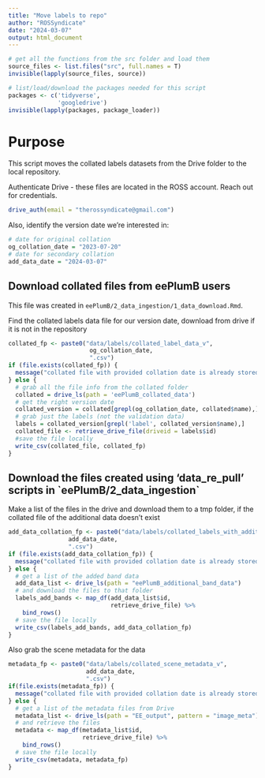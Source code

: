 ```yaml
---
title: "Move labels to repo"
author: "ROSSyndicate"
date: "2024-03-07"
output: html_document
---
```


```r
# get all the functions from the src folder and load them
source_files <- list.files("src", full.names = T)
invisible(lapply(source_files, source))

# list/load/download the packages needed for this script
packages <- c('tidyverse',
              'googledrive')
invisible(lapply(packages, package_loader))
```

# Purpose

This script moves the collated labels datasets from the Drive folder to the local repository.

Authenticate Drive - these files are located in the ROSS account. Reach out for credentials.

```r
drive_auth(email = "therossyndicate@gmail.com")
```

Also, identify the version date we're interested in:

```r
# date for original collation
og_collation_date = "2023-07-20"
# date for secondary collation
add_data_date = "2024-03-07"
```

## Download collated files from eePlumB users

This file was created in `eePlumB/2_data_ingestion/1_data_download.Rmd`.

Find the collated labels data file for our version date, download from drive if
it is not in the repository

```r
collated_fp <- paste0("data/labels/collated_label_data_v",
                       og_collation_date,
                       ".csv")
if (file.exists(collated_fp)) {
  message("collated file with provided collation date is already stored locally")
} else {
  # grab all the file info from the collated folder
  collated = drive_ls(path = 'eePlumB_collated_data')
  # get the right version date
  collated_version = collated[grepl(og_collation_date, collated$name),]
  # grab just the labels (not the validation data)
  labels = collated_version[grepl('label', collated_version$name),]
  collated_file <- retrieve_drive_file(driveid = labels$id)
  #save the file locally
  write_csv(collated_file, collated_fp)
}
```

## Download the files created using 'data_re_pull' scripts in \`eePlumB/2_data_ingestion\`

Make a list of the files in the drive and download them to a tmp folder, if the collated
file of the additional data doesn't exist

```r
add_data_collation_fp <- paste0("data/labels/collated_labels_with_additional_data_v",
                 add_data_date,
                 ".csv")
if (file.exists(add_data_collation_fp)) {
  message("collated file with provided collation date is already stored locally")
} else {
  # get a list of the added band data
  add_data_list <- drive_ls(path = "eePlumB_additional_band_data")
  # and download the files to that folder
  labels_add_bands <- map_df(add_data_list$id,
                             retrieve_drive_file) %>% 
    bind_rows()
  # save the file locally
  write_csv(labels_add_bands, add_data_collation_fp)
}
```

Also grab the scene metadata for the data

```r
metadata_fp <- paste0("data/labels/collated_scene_metadata_v",
                      add_data_date,
                      ".csv")
if(file.exists(metadata_fp)) {
  message("collated file with provided collation date is already stored locally")
} else {
  # get a list of the metadata files from Drive
  metadata_list <- drive_ls(path = "EE_output", pattern = "image_meta")
  # and retrieve the files
  metadata <- map_df(metadata_list$id,
                     retrieve_drive_file) %>% 
    bind_rows()
  # save the file locally
  write_csv(metadata, metadata_fp)
}
```

